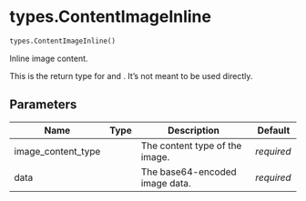 # types.ContentImageInline { #chatlas.types.ContentImageInline }

```python
types.ContentImageInline()
```

Inline image content.

This is the return type for [](`~chatlas.content_image_file`) and
[](`~chatlas.content_image_plot`).
It's not meant to be used directly.

## Parameters {.doc-section .doc-section-parameters}

| Name               | Type   | Description                    | Default    |
|--------------------|--------|--------------------------------|------------|
| image_content_type |        | The content type of the image. | _required_ |
| data               |        | The base64-encoded image data. | _required_ |